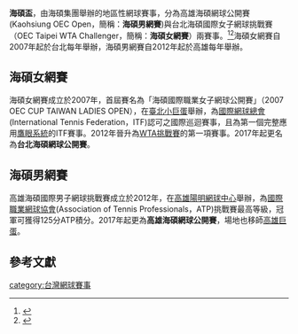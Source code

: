 '''海碩盃'''，由海碩集團舉辦的地區性網球賽事，分為高雄海碩網球公開賽(Kaohsiung OEC Open，簡稱：'''海碩男網賽''')與台北海碩國際女子網球挑戰賽（OEC Taipei WTA Challenger，簡稱：'''海碩女網賽'''）兩賽事。<ref>{{cite web|title=海碩盃介紹|publisher=高雄海碩國際男子網球挑戰賽|url=http://www.oectennis.com/files/11-1001-175-1.php|access-date=2017-03-03|archive-url=https://web.archive.org/web/20170303203113/http://www.oectennis.com/files/11-1001-175-1.php|archive-date=2017-03-03|dead-url=yes}}</ref><ref>{{cite web |title=海碩盃介紹 |publisher=台北海碩國際女子網球挑戰賽 |url=http://www.oectennis.com/files/11-1001-161-1.php |access-date=2017-03-03 |archive-url=https://web.archive.org/web/20170303203111/http://www.oectennis.com/files/11-1001-161-1.php |archive-date=2017-03-03 |dead-url=yes }}</ref>海碩女網賽自2007年起於台北每年舉辦，海碩男網賽自2012年起於高雄每年舉辦。

==海碩女網賽==
{{Main|台北海碩國際女子網球挑戰賽}}

海碩女網賽成立於2007年，首屆賽名為「海碩國際職業女子網球公開賽」（2007 OEC CUP TAIWAN LADIES OPEN），在[[臺北小巨蛋|臺北小巨蛋]]舉辦，為[[國際網球總會|國際網球總會]](International Tennis Federation，ITF)認可之國際巡迴賽事，且為第一個完整應用[[鷹眼系統|鷹眼系統]]的ITF賽事。2012年晉升為[[WTA挑戰賽|WTA挑戰賽]]的第一項賽事。2017年起更名為'''台北海碩網球公開賽'''。

==海碩男網賽==
{{Main|高雄海碩網球公開賽}}
高雄海碩國際男子網球挑戰賽成立於2012年，在[[高雄|高雄]][[陽明網球中心|陽明網球中心]]舉辦，為[[國際職業網球協會|國際職業網球協會]](Association of Tennis Professionals，ATP)挑戰賽最高等級，冠軍可獲得125分ATP積分。2017年起更為'''高雄海碩網球公開賽'''，場地也移師[[高雄巨蛋|高雄巨蛋]]。


==參考文獻==
{{reflist}}

[[category:台灣網球賽事|category:台灣網球賽事]]